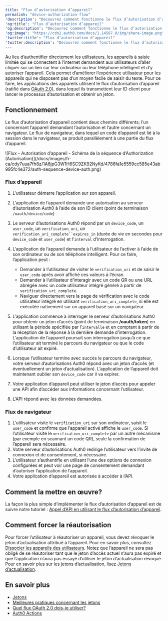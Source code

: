 ---
title: "Flux d’autorisation d’appareil"
permalink: "device-authorization-flow"
'description': "Découvrez comment fonctionne le flux d’autorisation d’appareil et pourquoi vous devriez l’utiliser pour les appareils ne disposant pas d’un clavier de saisie étendu. À utiliser avec les applications natives."
'og:title': "Flux d’autorisation d’appareil"
'og:description': "Découvrez comment fonctionne le flux d’autorisation d’appareil et pourquoi vous devriez l’utiliser pour les appareils ne disposant pas d’un clavier de saisie étendu. À utiliser avec les applications natives."
'og:image': "https://cdn2.auth0.com/docs/1.14567.0/img/share-image.png"
'twitter:title': "Flux d’autorisation d’appareil"
'twitter:description': "Découvrez comment fonctionne le flux d’autorisation d’appareil et pourquoi vous devriez l’utiliser pour les appareils ne disposant pas d’un clavier de saisie étendu. À utiliser avec les applications natives."
---

Au lieu d’authentifier directement les utilisateurs, les appareils à saisie limitée qui se connectent à l’internet demandent aux utilisateurs d’aller cliquer sur un lien sur leur ordinateur ou leur téléphone intelligent et d’y autoriser l’appareil. Cela permet d’améliorer l’expérience utilisateur pour les appareils qui ne disposent pas d’un moyen facile de saisir du texte. Pour ce faire, les applications des appareils utilisent le flux d’autorisation d’appareil (ratifié dans [OAuth 2.0](https://tools.ietf.org/html/rfc8628)), dans lequel ils transmettent leur ID client pour lancer le processus d’autorisation et obtenir un jeton.

## Fonctionnement

Le flux d’autorisation d’appareil contient deux chemins différents; l’un concernant l’appareil demandant l’autorisation et l’autre concernant un navigateur. Le flux de navigateur, dans lequel un code d’appareil est lié à la session dans le navigateur, se produit parallèlement à une partie du flux d’appareil.

<Frame>![Flux - Autorisation d’appareil - Schéma de la séquence d’Authorization (Autorisation)](/docs/images/fr-ca/cdy7uua7fh8z/1A6jpG3W1H6SC9ZK92NyKd/4786fa1e5559cc585e43ab995fc4e372/auth-sequence-device-auth.png)</Frame>

### Flux d’appareil

1. L’utilisateur démarre l’application sur son appareil.
2. L’application de l’appareil demande une autorisation au serveur d’autorisation Auth0 à l’aide de son ID client (point de terminaison `/oauth/device/code`)
3. Le serveur d’autorisations Auth0 répond par un `device_code`, un `user_code`, un `verification_uri`, un `verification_uri_complete``expires_in` (durée de vie en secondes pour `device_code` et `user_code`) et l’`interval` d’interrogation.
4. L’application de l’appareil demande à l’utilisateur de l’activer à l’aide de son ordinateur ou de son téléphone intelligent. Pour ce faire, l’application peut :

   * Demander à l’utilisateur de visiter le `verification_uri` et de saisir le `user_code` après avoir affiché ces valeurs à l’écran.
   * Demander à l’utilisateur d’interagir avec un code QR ou une URL abrégée avec un code utilisateur intégré généré à partir de `verification_uri_complete`.
   * Naviguer directement vers la page de vérification avec le code utilisateur intégré en utilisant `verification_uri_complete`, si elle est exécutée nativement sur un appareil basé sur un navigateur.
5. L’application commence à interroger le serveur d’autorisations Auth0 pour obtenir un jeton d’accès (point de terminaison **/oauth/token**) en utilisant la période spécifiée par l’`intervalle` et en comptant à partir de la réception de la réponse à la dernière demande d’interrogation. L’application de l’appareil poursuit son interrogation jusqu’à ce que l’utilisateur ait terminé le parcours du navigateur ou que le code d’utilisateur ait expiré.
6. Lorsque l’utilisateur termine avec succès le parcours du navigateur, votre serveur d’autorisations Auth0 répond avec un jeton d’accès (et éventuellement un jeton d’actualisation). L’application de l’appareil doit maintenant oublier son `device_code` car il va expirer.
7. Votre application d’appareil peut utiliser le jeton d’accès pour appeler une API afin d’accéder aux informations concernant l’utilisateur.
8. L’API répond avec les données demandées.

### Flux de navigateur

1. L’utilisateur visite le `verification_uri` sur son ordinateur, saisit le `user_code` et confirme que l’appareil activé affiche le `user_code`. Si l’utilisateur visite le `verification_uri_complete` par un autre mécanisme (par exemple en scannant un code QR), seule la confirmation de l’appareil sera nécessaire.
2. Votre serveur d’autorisations Auth0 redirige l’utilisateur vers l’invite de connexion et de consentement, si nécessaire.
3. L’utilisateur s’authentifie en utilisant l’une des options de connexion configurées et peut voir une page de consentement demandant d’autoriser l’application de l’appareil.
4. Votre application d’appareil est autorisée à accéder à l’API.

## Comment la mettre en œuvre?

La façon la plus simple d’implémenter le flux d’autorisation d’appareil est de suivre notre tutoriel : [Appel d’API en utilisant le flux d’autorisation d’appareil](/docs/fr-ca/get-started/authentication-and-authorization-flow/device-authorization-flow/call-your-api-using-the-device-authorization-flow).

## Comment forcer la réautorisation

Pour forcer l’utilisateur à réautoriser un appareil, vous devez révoquer le jeton d’actualisation attribué à l’appareil. Pour en savoir plus, consultez [Dissocier les appareils des utilisateurs](/docs/fr-ca/manage-users/user-accounts/unlink-devices-from-users). Notez que l’appareil ne sera pas obligé de se réautoriser tant que le jeton d’accès actuel n’aura pas expiré et que l’application n’aura pas essayé d’utiliser le jeton d’actualisation révoqué. Pour en savoir plus sur les jetons d’actualisation, lisez [Jetons d’actualisation](/docs/fr-ca/secure/tokens/refresh-tokens).

## En savoir plus

* [Jetons](/docs/fr-ca/secure/tokens)
* [Meilleures pratiques concernant les jetons](/docs/fr-ca/secure/tokens/token-best-practices)
* [Quel flux OAuth 2.0 dois-je utiliser?](/docs/fr-ca/get-started/authentication-and-authorization-flow/which-oauth-2-0-flow-should-i-use)
* [Auth0 Actions](/docs/fr-ca/customize/actions)